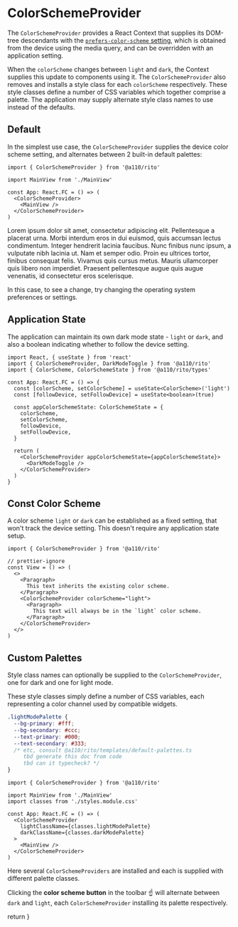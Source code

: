 <!-- ColorSchemeProvider.stories.mdx -->





<Meta
  title="rito/component/ColorSchemeProvider"
  component={ColorSchemeProvider}
/>

# ColorSchemeProvider

The `ColorSchemeProvider` provides a React Context that supplies its DOM-tree
descendants with the [`prefers-color-scheme` setting](https://www.w3.org/TR/mediaqueries-5/#prefers-color-scheme), which is obtained
from the device using the media query, and can be overridden with an application
setting.

When the `colorScheme` changes between `light` and `dark`, the Context
supplies this update to components using it. The `ColorSchemeProvider` also removes
and installs a style class for each `colorScheme` respectively. These style classes
define a number of CSS variables which together comprise a palette. The application
may supply alternate style class names to use instead of the defaults.

## Default

In the simplest use case, the `ColorSchemeProvider` supplies the device color
scheme setting, and alternates between 2 built-in default palettes:

```tsx
import { ColorSchemeProvider } from '@a110/rito'

import MainView from './MainView'

const App: React.FC = () => (
  <ColorSchemeProvider>
    <MainView />
  </ColorSchemeProvider>
)
```

<Story name="Default">
  <ColorSchemeProvider>
    <div className={classes.textBox}>
      Lorem ipsum dolor sit amet, consectetur adipiscing elit. Pellentesque a
      placerat urna. Morbi interdum eros in dui euismod, quis accumsan lectus
      condimentum. Integer hendrerit lacinia faucibus. Nunc finibus nunc ipsum,
      a vulputate nibh lacinia ut. Nam et semper odio. Proin eu ultrices tortor,
      finibus consequat felis. Vivamus quis cursus metus. Mauris ullamcorper
      quis libero non imperdiet. Praesent pellentesque augue quis augue
      venenatis, id consectetur eros scelerisque.
    </div>
  </ColorSchemeProvider>
</Story>

In this case, to see a change, try changing the operating system preferences
or settings.

## Application State

The application can maintain its own dark mode state - `light` or `dark`, and
also a boolean indicating whether to follow the device setting.

<Story name="Application State">
  <AppStateDemo />
</Story>

```tsx
import React, { useState } from 'react'
import { ColorSchemeProvider, DarkModeToggle } from '@a110/rito'
import { ColorScheme, ColorSchemeState } from '@a110/rito/types'

const App: React.FC = () => {
  const [colorScheme, setColorScheme] = useState<ColorScheme>('light')
  const [followDevice, setFollowDevice] = useState<boolean>(true)

  const appColorSchemeState: ColorSchemeState = {
    colorScheme,
    setColorScheme,
    followDevice,
    setFollowDevice,
  }

  return (
    <ColorSchemeProvider appColorSchemeState={appColorSchemeState}>
      <DarkModeToggle />
    </ColorSchemeProvider>
  )
}
```

## Const Color Scheme

A color scheme `light` or `dark` can be established as a fixed setting,
that won't track the device setting. This doesn't require any application
state setup.

<Story name="Const Color Scheme">
  <ConstColorScheme />
</Story>

```tsx
import { ColorSchemeProvider } from '@a110/rito'

// prettier-ignore
const View = () => (
  <>
    <Paragraph>
      This text inherits the existing color scheme.
    </Paragraph>
    <ColorSchemeProvider colorScheme="light">
      <Paragraph>
        This text will always be in the `light` color scheme.
      </Paragraph>
    </ColorSchemeProvider>
  </>
)
```

## Custom Palettes

Style class names can optionally be supplied to the `ColorSchemeProvider`,
one for dark and one for light mode.

These style classes simply define a number of CSS variables, each representing
a color channel used by compatible widgets.

```css
.lightModePalette {
  --bg-primary: #fff;
  --bg-secondary: #ccc;
  --text-primary: #000;
  --text-secondary: #333;
  /* etc, consult @a110/rito/templates/default-palettes.ts
     tbd generate this doc from code
     tbd can it typecheck? */
}
```

```tsx
import { ColorSchemeProvider } from '@a110/rito'

import MainView from './MainView'
import classes from './styles.module.css'

const App: React.FC = () => (
  <ColorSchemeProvider
    lightClassName={classes.lightModePalette}
    darkClassName={classes.darkModePalette}
  >
    <MainView />
  </ColorSchemeProvider>
)
```

Here several `ColorSchemeProviders` are installed and each
is supplied with different palette classes.

Clicking the **color scheme button** in the toolbar ☝ will
alternate between `dark` and `light`, each `ColorSchemeProvider`
installing its palette respectively.

<Story name="Custom Palettes">
  <PalettesDemo />
</Story>

  return <SyntaxHighlighter />
}
